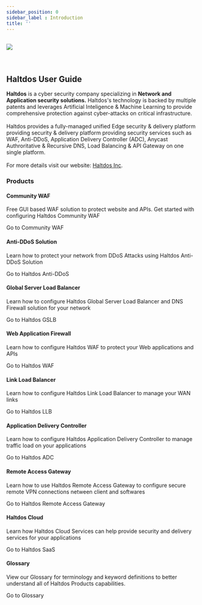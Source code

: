 ```yaml
---
sidebar_position: 0
sidebar_label : Introduction
title: ''
---
```



<div className='gallery'>
  <div className='sub-heading'>
   <p>
      <br />
      <img className="organization" src="/img/logo/logo_light.png"></img><br /><br /><br />
      <h2>Haltdos User Guide</h2>
      <b>Haltdos</b> is a cyber security company specializing in <strong>Network and Application security solutions.</strong> Haltdos's technology is backed by multiple patents and leverages Artificial Inteligence & Machine Learning to provide comprehensive protection against cyber-attacks on critical infrastructure.
      <br />
      <br />
      Haltdos provides a fully-managed unified Edge security & delivery platform providing security & delivery platform providing security services such as WAF, Anti-DDoS, Application Delivery Controller (ADC), Anycast Authroritative & Recursive DNS, Load Balancing & API Gateway on one single platform.
      <br />
      <br />
      For more details visit our website: <a href="https://www.haltdos.com/" target="_blank"> Haltdos Inc</a>.
      <br />
    </p>
  </div>
  <div className='sub-heading'>
    <h3>Products</h3>
  </div>
  <div className='card'>
    <h4>Community WAF</h4>
    <p>Free GUI based WAF solution to protect website and APIs. Get started with configuring Haltdos Community WAF</p>
    <VersionedLink to='community'>
      Go to Community WAF <ArrowRight className='arrow' />
    </VersionedLink>
  </div>
  <div className='card'>
    <h4>Anti-DDoS Solution</h4>
    <p>Learn how to protect your network from DDoS Attacks using Haltdos Anti-DDoS Solution</p>
    <VersionedLink to='products/ddos/'>
      Go to Haltdos Anti-DDoS<ArrowRight className='arrow' />
    </VersionedLink>
  </div>
  <div className='card'>
    <h4>Global Server Load Balancer</h4>
    <p>
      Learn how to configure Haltdos Global Server Load Balancer and DNS Firewall solution for your network
    </p>
    <VersionedLink to='products/gslb/'>
      Go to Haltdos GSLB <ArrowRight className='arrow' />
    </VersionedLink>
  </div>
  <div className='card'>
    <h4>Web Application Firewall</h4>
    <p>
      Learn how to configure Haltdos WAF to protect your Web applications and APIs
    </p>
    <VersionedLink to='products/waf/'>
      Go to Haltdos WAF <ArrowRight className='arrow' />
    </VersionedLink>
  </div>
  <div className='card'>
    <h4>Link Load Balancer</h4>
    <p>
      Learn how to configure Haltdos Link Load Balancer to manage your WAN links
    </p>
    <VersionedLink to='products/llb/'>
      Go to Haltdos LLB <ArrowRight className='arrow' />
    </VersionedLink>
  </div>
  <div className='card'>
    <h4>Application Delivery Controller</h4>
    <p>
      Learn how to configure Haltdos Application Delivery Controller to manage traffic load on your applications
    </p>
    <VersionedLink to='products/adc/'>
      Go to Haltdos ADC <ArrowRight className='arrow' />
    </VersionedLink>
  </div>
  <div className='card'>
    <h4>Remote Access Gateway</h4>
    <p>
      Learn how to use Haltdos Remote Access Gateway to configure secure remote VPN connections netween client and softwares
    </p>
    <VersionedLink to='products/remote-access-gw/'>
      Go to Haltdos Remote Access Gateway <ArrowRight className='arrow' />
    </VersionedLink>
  </div>
  <div className='card'>
    <h4>Haltdos Cloud</h4>
    <p>
      Learn how Haltdos Cloud Services can help provide security and delivery services for your applications
    </p>
    <VersionedLink to='products/saas/'>
      Go to Haltdos SaaS <ArrowRight className='arrow' />
    </VersionedLink>
  </div>
  <div className='card'>
    <h4>Glossary</h4>
    <p>
      View our Glossary for terminology and keyword definitions to better understand all of Haltdos Products capabilities.
    </p>
    <VersionedLink to='glossary'>
      Go to Glossary <ArrowRight className='arrow' />
    </VersionedLink>
  </div>
</div>
